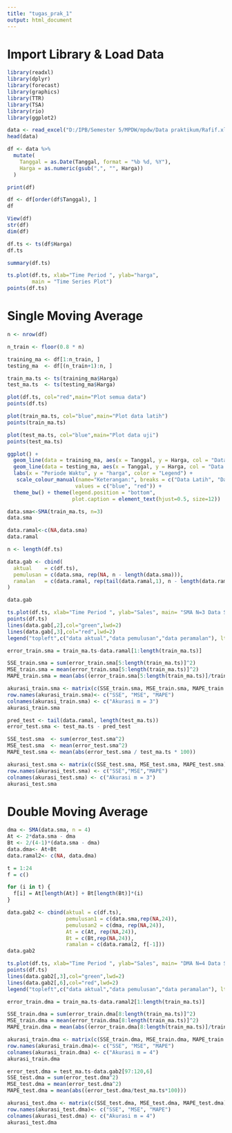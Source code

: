 ```yaml
---
title: "tugas_prak_1"
output: html_document
---
```


# Import Library & Load Data

```r
library(readxl)
library(dplyr)
library(forecast)
library(graphics)
library(TTR)
library(TSA)
library(rio)
library(ggplot2)
```

```r
data <- read_excel("D:/IPB/Semester 5/MPDW/mpdw/Data praktikum/Rafif.xlsx")
head(data)
```

```r
df <- data %>%
  mutate(
    Tanggal = as.Date(Tanggal, format = "%b %d, %Y"),
    Harga = as.numeric(gsub(",", "", Harga))
  )

print(df)
```

```r
df <- df[order(df$Tanggal), ]
df
```


```r
View(df)
str(df)
dim(df)
```

```r
df.ts <- ts(df$Harga)
df.ts
```

```r
summary(df.ts)
```

```r
ts.plot(df.ts, xlab="Time Period ", ylab="harga", 
        main = "Time Series Plot")
points(df.ts)
```
# Single Moving Average

```r
n <- nrow(df)

n_train <- floor(0.8 * n)

training_ma <- df[1:n_train, ]
testing_ma  <- df[(n_train+1):n, ]

train_ma.ts <- ts(training_ma$Harga)
test_ma.ts  <- ts(testing_ma$Harga)
```


```r
plot(df.ts, col="red",main="Plot semua data")
points(df.ts)
```

```r
plot(train_ma.ts, col="blue",main="Plot data latih")
points(train_ma.ts)
```

```r
plot(test_ma.ts, col="blue",main="Plot data uji")
points(test_ma.ts)
```

```r
ggplot() + 
  geom_line(data = training_ma, aes(x = Tanggal, y = Harga, col = "Data Latih")) +
  geom_line(data = testing_ma, aes(x = Tanggal, y = Harga, col = "Data Uji")) +
  labs(x = "Periode Waktu", y = "harga", color = "Legend") +
   scale_colour_manual(name="Keterangan:", breaks = c("Data Latih", "Data Uji"),
                      values = c("blue", "red")) + 
  theme_bw() + theme(legend.position = "bottom",
                     plot.caption = element_text(hjust=0.5, size=12))
```


```r
data.sma<-SMA(train_ma.ts, n=3)
data.sma
```
```r
data.ramal<-c(NA,data.sma)
data.ramal
```

```r
n <- length(df.ts)   

data.gab <- cbind(
  aktual    = c(df.ts),
  pemulusan = c(data.sma, rep(NA, n - length(data.sma))),
  ramalan   = c(data.ramal, rep(tail(data.ramal,1), n - length(data.ramal)))
)

data.gab
```

```r
ts.plot(df.ts, xlab="Time Period ", ylab="Sales", main= "SMA N=3 Data Sales")
points(df.ts)
lines(data.gab[,2],col="green",lwd=2)
lines(data.gab[,3],col="red",lwd=2)
legend("topleft",c("data aktual","data pemulusan","data peramalan"), lty=8, col=c("black","green","red"), cex=0.5)
```

```r
error_train.sma = train_ma.ts-data.ramal[1:length(train_ma.ts)]

SSE_train.sma = sum(error_train.sma[5:length(train_ma.ts)]^2)
MSE_train.sma = mean(error_train.sma[5:length(train_ma.ts)]^2)
MAPE_train.sma = mean(abs((error_train.sma[5:length(train_ma.ts)]/train_ma.ts[5:length(train_ma.ts)])*100))

akurasi_train.sma <- matrix(c(SSE_train.sma, MSE_train.sma, MAPE_train.sma))
row.names(akurasi_train.sma)<- c("SSE", "MSE", "MAPE")
colnames(akurasi_train.sma) <- c("Akurasi m = 3")
akurasi_train.sma
```

```r
pred_test <- tail(data.ramal, length(test_ma.ts))  
error_test.sma <- test_ma.ts - pred_test

SSE_test.sma  <- sum(error_test.sma^2)
MSE_test.sma  <- mean(error_test.sma^2)
MAPE_test.sma <- mean(abs(error_test.sma / test_ma.ts * 100))

akurasi_test.sma <- matrix(c(SSE_test.sma, MSE_test.sma, MAPE_test.sma))
row.names(akurasi_test.sma) <- c("SSE","MSE","MAPE")
colnames(akurasi_test.sma) <- c("Akurasi m = 3")
akurasi_test.sma
```
# Double Moving Average 

```r
dma <- SMA(data.sma, n = 4)
At <- 2*data.sma - dma
Bt <- 2/(4-1)*(data.sma - dma)
data.dma<- At+Bt
data.ramal2<- c(NA, data.dma)

t = 1:24
f = c()

for (i in t) {
  f[i] = At[length(At)] + Bt[length(Bt)]*(i)
}

data.gab2 <- cbind(aktual = c(df.ts), 
                   pemulusan1 = c(data.sma,rep(NA,24)),
                   pemulusan2 = c(dma, rep(NA,24)),
                   At = c(At, rep(NA,24)), 
                   Bt = c(Bt,rep(NA,24)),
                   ramalan = c(data.ramal2, f[-1]))
data.gab2
```
```r
ts.plot(df.ts, xlab="Time Period ", ylab="Sales", main= "DMA N=4 Data Sales")
points(df.ts)
lines(data.gab2[,3],col="green",lwd=2)
lines(data.gab2[,6],col="red",lwd=2)
legend("topleft",c("data aktual","data pemulusan","data peramalan"), lty=8, col=c("black","green","red"), cex=0.8)
```

```r
error_train.dma = train_ma.ts-data.ramal2[1:length(train_ma.ts)]

SSE_train.dma = sum(error_train.dma[8:length(train_ma.ts)]^2)
MSE_train.dma = mean(error_train.dma[8:length(train_ma.ts)]^2)
MAPE_train.dma = mean(abs((error_train.dma[8:length(train_ma.ts)]/train_ma.ts[8:length(train_ma.ts)])*100))

akurasi_train.dma <- matrix(c(SSE_train.dma, MSE_train.dma, MAPE_train.dma))
row.names(akurasi_train.dma)<- c("SSE", "MSE", "MAPE")
colnames(akurasi_train.dma) <- c("Akurasi m = 4")
akurasi_train.dma
```

```r
error_test.dma = test_ma.ts-data.gab2[97:120,6]
SSE_test.dma = sum(error_test.dma^2)
MSE_test.dma = mean(error_test.dma^2)
MAPE_test.dma = mean(abs((error_test.dma/test_ma.ts*100)))

akurasi_test.dma <- matrix(c(SSE_test.dma, MSE_test.dma, MAPE_test.dma))
row.names(akurasi_test.dma)<- c("SSE", "MSE", "MAPE")
colnames(akurasi_test.dma) <- c("Akurasi m = 4")
akurasi_test.dma
```

#




